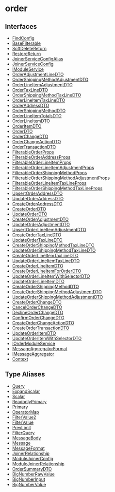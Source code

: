 
# order

## Interfaces

- [FindConfig](../../order/interfaces/order.FindConfig/page.mdx)
- [BaseFilterable](../../order/interfaces/order.BaseFilterable/page.mdx)
- [SoftDeleteReturn](../../order/interfaces/order.SoftDeleteReturn/page.mdx)
- [RestoreReturn](../../order/interfaces/order.RestoreReturn/page.mdx)
- [JoinerServiceConfigAlias](../../order/interfaces/order.JoinerServiceConfigAlias/page.mdx)
- [JoinerServiceConfig](../../order/interfaces/order.JoinerServiceConfig/page.mdx)
- [IModuleService](../../order/interfaces/order.IModuleService/page.mdx)
- [OrderAdjustmentLineDTO](../../order/interfaces/order.OrderAdjustmentLineDTO/page.mdx)
- [OrderShippingMethodAdjustmentDTO](../../order/interfaces/order.OrderShippingMethodAdjustmentDTO/page.mdx)
- [OrderLineItemAdjustmentDTO](../../order/interfaces/order.OrderLineItemAdjustmentDTO/page.mdx)
- [OrderTaxLineDTO](../../order/interfaces/order.OrderTaxLineDTO/page.mdx)
- [OrderShippingMethodTaxLineDTO](../../order/interfaces/order.OrderShippingMethodTaxLineDTO/page.mdx)
- [OrderLineItemTaxLineDTO](../../order/interfaces/order.OrderLineItemTaxLineDTO/page.mdx)
- [OrderAddressDTO](../../order/interfaces/order.OrderAddressDTO/page.mdx)
- [OrderShippingMethodDTO](../../order/interfaces/order.OrderShippingMethodDTO/page.mdx)
- [OrderLineItemTotalsDTO](../../order/interfaces/order.OrderLineItemTotalsDTO/page.mdx)
- [OrderLineItemDTO](../../order/interfaces/order.OrderLineItemDTO/page.mdx)
- [OrderItemDTO](../../order/interfaces/order.OrderItemDTO/page.mdx)
- [OrderDTO](../../order/interfaces/order.OrderDTO/page.mdx)
- [OrderChangeDTO](../../order/interfaces/order.OrderChangeDTO/page.mdx)
- [OrderChangeActionDTO](../../order/interfaces/order.OrderChangeActionDTO/page.mdx)
- [OrderTransactionDTO](../../order/interfaces/order.OrderTransactionDTO/page.mdx)
- [FilterableOrderProps](../../order/interfaces/order.FilterableOrderProps/page.mdx)
- [FilterableOrderAddressProps](../../order/interfaces/order.FilterableOrderAddressProps/page.mdx)
- [FilterableOrderLineItemProps](../../order/interfaces/order.FilterableOrderLineItemProps/page.mdx)
- [FilterableOrderLineItemAdjustmentProps](../../order/interfaces/order.FilterableOrderLineItemAdjustmentProps/page.mdx)
- [FilterableOrderShippingMethodProps](../../order/interfaces/order.FilterableOrderShippingMethodProps/page.mdx)
- [FilterableOrderShippingMethodAdjustmentProps](../../order/interfaces/order.FilterableOrderShippingMethodAdjustmentProps/page.mdx)
- [FilterableOrderLineItemTaxLineProps](../../order/interfaces/order.FilterableOrderLineItemTaxLineProps/page.mdx)
- [FilterableOrderShippingMethodTaxLineProps](../../order/interfaces/order.FilterableOrderShippingMethodTaxLineProps/page.mdx)
- [UpsertOrderAddressDTO](../../order/interfaces/order.UpsertOrderAddressDTO/page.mdx)
- [UpdateOrderAddressDTO](../../order/interfaces/order.UpdateOrderAddressDTO/page.mdx)
- [CreateOrderAddressDTO](../../order/interfaces/order.CreateOrderAddressDTO/page.mdx)
- [CreateOrderDTO](../../order/interfaces/order.CreateOrderDTO/page.mdx)
- [UpdateOrderDTO](../../order/interfaces/order.UpdateOrderDTO/page.mdx)
- [CreateOrderAdjustmentDTO](../../order/interfaces/order.CreateOrderAdjustmentDTO/page.mdx)
- [UpdateOrderAdjustmentDTO](../../order/interfaces/order.UpdateOrderAdjustmentDTO/page.mdx)
- [UpsertOrderLineItemAdjustmentDTO](../../order/interfaces/order.UpsertOrderLineItemAdjustmentDTO/page.mdx)
- [CreateOrderTaxLineDTO](../../order/interfaces/order.CreateOrderTaxLineDTO/page.mdx)
- [UpdateOrderTaxLineDTO](../../order/interfaces/order.UpdateOrderTaxLineDTO/page.mdx)
- [CreateOrderShippingMethodTaxLineDTO](../../order/interfaces/order.CreateOrderShippingMethodTaxLineDTO/page.mdx)
- [UpdateOrderShippingMethodTaxLineDTO](../../order/interfaces/order.UpdateOrderShippingMethodTaxLineDTO/page.mdx)
- [CreateOrderLineItemTaxLineDTO](../../order/interfaces/order.CreateOrderLineItemTaxLineDTO/page.mdx)
- [UpdateOrderLineItemTaxLineDTO](../../order/interfaces/order.UpdateOrderLineItemTaxLineDTO/page.mdx)
- [CreateOrderLineItemDTO](../../order/interfaces/order.CreateOrderLineItemDTO/page.mdx)
- [CreateOrderLineItemForOrderDTO](../../order/interfaces/order.CreateOrderLineItemForOrderDTO/page.mdx)
- [UpdateOrderLineItemWithSelectorDTO](../../order/interfaces/order.UpdateOrderLineItemWithSelectorDTO/page.mdx)
- [UpdateOrderLineItemDTO](../../order/interfaces/order.UpdateOrderLineItemDTO/page.mdx)
- [CreateOrderShippingMethodDTO](../../order/interfaces/order.CreateOrderShippingMethodDTO/page.mdx)
- [CreateOrderShippingMethodAdjustmentDTO](../../order/interfaces/order.CreateOrderShippingMethodAdjustmentDTO/page.mdx)
- [UpdateOrderShippingMethodAdjustmentDTO](../../order/interfaces/order.UpdateOrderShippingMethodAdjustmentDTO/page.mdx)
- [CreateOrderChangeDTO](../../order/interfaces/order.CreateOrderChangeDTO/page.mdx)
- [CancelOrderChangeDTO](../../order/interfaces/order.CancelOrderChangeDTO/page.mdx)
- [DeclineOrderChangeDTO](../../order/interfaces/order.DeclineOrderChangeDTO/page.mdx)
- [ConfirmOrderChangeDTO](../../order/interfaces/order.ConfirmOrderChangeDTO/page.mdx)
- [CreateOrderChangeActionDTO](../../order/interfaces/order.CreateOrderChangeActionDTO/page.mdx)
- [CreateOrderTransactionDTO](../../order/interfaces/order.CreateOrderTransactionDTO/page.mdx)
- [UpdateOrderItemDTO](../../order/interfaces/order.UpdateOrderItemDTO/page.mdx)
- [UpdateOrderItemWithSelectorDTO](../../order/interfaces/order.UpdateOrderItemWithSelectorDTO/page.mdx)
- [IOrderModuleService](../../order/interfaces/order.IOrderModuleService/page.mdx)
- [MessageAggregatorFormat](../../order/interfaces/order.MessageAggregatorFormat/page.mdx)
- [IMessageAggregator](../../order/interfaces/order.IMessageAggregator/page.mdx)
- [Context](../../order/interfaces/order.Context/page.mdx)

## Type Aliases

- [Query](../../order/types/order.Query/page.mdx)
- [ExpandScalar](../../order/types/order.ExpandScalar/page.mdx)
- [Scalar](../../order/types/order.Scalar/page.mdx)
- [ReadonlyPrimary](../../order/types/order.ReadonlyPrimary/page.mdx)
- [Primary](../../order/types/order.Primary/page.mdx)
- [OperatorMap](../../order/types/order.OperatorMap/page.mdx)
- [FilterValue2](../../order/types/order.FilterValue2/page.mdx)
- [FilterValue](../../order/types/order.FilterValue/page.mdx)
- [PrevLimit](../../order/types/order.PrevLimit/page.mdx)
- [FilterQuery](../../order/types/order.FilterQuery/page.mdx)
- [MessageBody](../../order/types/order.MessageBody/page.mdx)
- [Message](../../order/types/order.Message/page.mdx)
- [MessageFormat](../../order/types/order.MessageFormat/page.mdx)
- [JoinerRelationship](../../order/types/order.JoinerRelationship/page.mdx)
- [ModuleJoinerConfig](../../order/types/order.ModuleJoinerConfig/page.mdx)
- [ModuleJoinerRelationship](../../order/types/order.ModuleJoinerRelationship/page.mdx)
- [OrderSummaryDTO](../../order/types/order.OrderSummaryDTO/page.mdx)
- [BigNumberRawValue](../../order/types/order.BigNumberRawValue/page.mdx)
- [BigNumberInput](../../order/types/order.BigNumberInput/page.mdx)
- [BigNumberValue](../../order/types/order.BigNumberValue/page.mdx)
